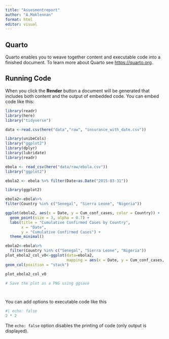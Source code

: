 ```yaml
---
title: "Assesmentreport"
author: "A.Maklennan"
format: html
editor: visual
---
```


## Quarto

Quarto enables you to weave together content and executable code into a finished document. To learn more about Quarto see <https://quarto.org>.

## Running Code

When you click the **Render** button a document will be generated that includes both content and the output of embedded code. You can embed code like this:

```r
library(readr)
library(here)
library("tidyverse")

data <-read.csv(here("data","raw", "insurance_with_date.csv"))

library(unibeCols)
library("ggplot2")
library(dplyr)
library(lubridate)
library(readr)

ebola <- read_csv(here("data/raw/ebola.csv"))
library("ggplot2")

ebola2 <- ebola %>% filter(Date<as.Date("2015-03-31"))

library(ggplot2)

ebola2<-ebola%>%
filter(Country %in% c("Senegal", "Sierra Leone", "Nigeria"))

ggplot(ebola2, aes(x = Date, y = Cum_conf_cases, color = Country)) +
  geom_point(size = 3, alpha = 0.7) +
  labs(title = "Cumulative Confirmed Cases by Country",
       x = "Date",
       y = "Cumulative Confirmed Cases") +
  theme_minimal()

ebola2<-ebola%>%
  filter(Country %in% c("Senegal", "Sierra Leone", "Nigeria"))
plot_ebola2_col_v0<-ggplot(data=ebola2, 
                           mapping = aes(x = Date, y = Cum_conf_cases, fill=Country)) +
geom_col(position = "stack")

plot_ebola2_col_v0

# Save the plot as a PNG using ggsave




```

You can add options to executable code like this

```r
#| echo: false
2 * 2
```

The `echo: false` option disables the printing of code (only output is displayed).
